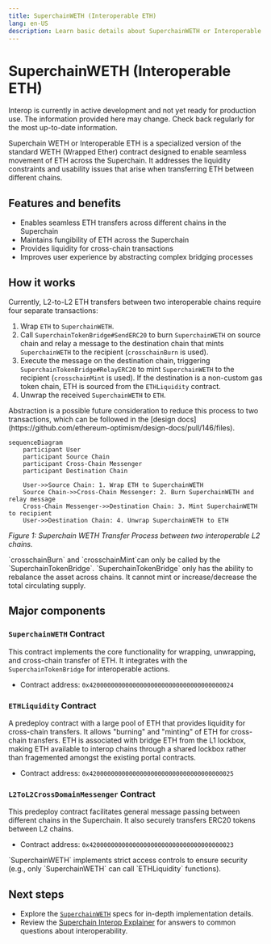 ```yaml
---
title: SuperchainWETH (Interoperable ETH)
lang: en-US
description: Learn basic details about SuperchainWETH or Interoperable ETH.
---
```



# SuperchainWETH (Interoperable ETH)

<Callout>
  Interop is currently in active development and not yet ready for production use. The information provided here may change. Check back regularly for the most up-to-date information.
</Callout>

Superchain WETH or Interoperable ETH is a specialized version of the standard WETH (Wrapped Ether) contract designed to enable seamless movement of ETH across the Superchain. It addresses the liquidity constraints and usability issues that arise when transferring ETH between different chains.

## Features and benefits

*   Enables seamless ETH transfers across different chains in the Superchain
*   Maintains fungibility of ETH across the Superchain
*   Provides liquidity for cross-chain transactions
*   Improves user experience by abstracting complex bridging processes

## How it works

Currently, L2-to-L2 ETH transfers between two interoperable chains require four separate transactions:

1.  Wrap `ETH` to `SuperchainWETH`.
2.  Call `SuperchainTokenBridge#SendERC20` to burn `SuperchainWETH` on source chain and relay a message to the destination chain that mints `SuperchainWETH` to the recipient (`crosschainBurn` is used).
3.  Execute the message on the destination chain, triggering `SuperchainTokenBridge#RelayERC20` to mint `SuperchainWETH` to the recipient (`crosschainMint` is used). If the destination is a non-custom gas token chain, ETH is sourced from the `ETHLiquidity` contract.
4.  Unwrap the received `SuperchainWETH` to `ETH`.

<Callout type="info">
Abstraction is a possible future consideration to reduce this process to two transactions, which can be followed in the [design docs](https://github.com/ethereum-optimism/design-docs/pull/146/files).
</Callout>

```mermaid
sequenceDiagram
    participant User
    participant Source Chain
    participant Cross-Chain Messenger
    participant Destination Chain

    User->>Source Chain: 1. Wrap ETH to SuperchainWETH
    Source Chain->>Cross-Chain Messenger: 2. Burn SuperchainWETH and relay message
    Cross-Chain Messenger->>Destination Chain: 3. Mint SuperchainWETH to recipient
    User->>Destination Chain: 4. Unwrap SuperchainWETH to ETH
```
_Figure 1: Superchain WETH Transfer Process between two interoperable L2 chains._

<Callout type="warning">
  `crosschainBurn` and `crosschainMint`can only be called by the `SuperchainTokenBridge`. 
</Callout>

<Callout>
`SuperchainTokenBridge` only has the ability to rebalance the asset across chains. It cannot mint or increase/decrease the total circulating supply.
</Callout>

## Major components

### `SuperchainWETH` Contract

This contract implements the core functionality for wrapping, unwrapping, and cross-chain transfer of ETH. It integrates with the `SuperchainTokenBridge` for interoperable actions.

*   Contract address: `0x4200000000000000000000000000000000000024`

### `ETHLiquidity` Contract

A predeploy contract with a large pool of ETH that provides liquidity for cross-chain transfers. It allows "burning" and "minting" of ETH for cross-chain transfers. ETH is associated with bridge ETH from the L1 lockbox, making ETH available to interop chains through a shared lockbox rather than fragemented amongst the existing portal contracts.

*   Contract address: `0x4200000000000000000000000000000000000025`

### `L2ToL2CrossDomainMessenger` Contract

This predeploy contract facilitates general message passing between different chains in the Superchain. It also securely transfers ERC20 tokens between L2 chains.

*   Contract address: `0x4200000000000000000000000000000000000023`

<Callout type="info">
  `SuperchainWETH` implements strict access controls to ensure security (e.g., only `SuperchainWETH` can call `ETHLiquidity` functions).
</Callout>

## Next steps

*   Explore the [`SuperchainWETH`](https://specs.optimism.io/interop/superchain-weth.html) specs for in-depth implementation details.
*   Review the [Superchain Interop Explainer](explainer) for answers to common questions about interoperability.
